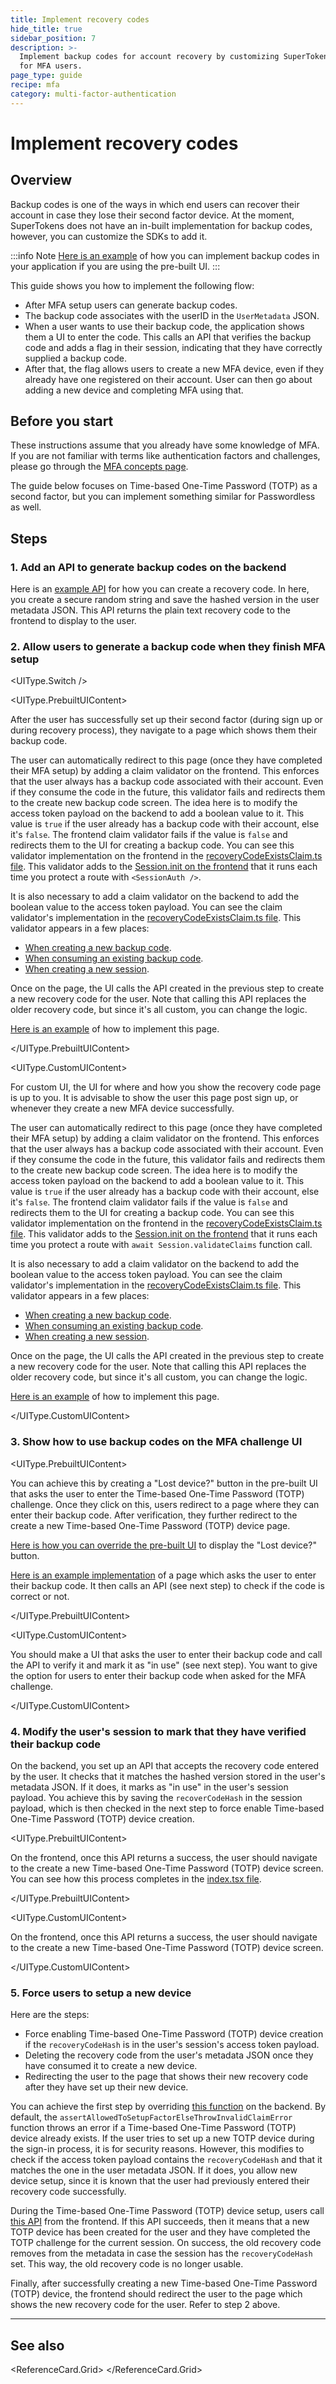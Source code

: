 ```yaml
---
title: Implement recovery codes
hide_title: true
sidebar_position: 7
description: >-
  Implement backup codes for account recovery by customizing SuperTokens SDKs
  for MFA users.
page_type: guide
recipe: mfa
category: multi-factor-authentication
---
```



# Implement recovery codes


## Overview

Backup codes is one of the ways in which end users can recover their account in case they lose their second factor device.
At the moment, SuperTokens does not have an in-built implementation for backup codes, however, you can customize the SDKs to add it.

:::info Note
[Here is an example](https://github.com/supertokens/supertokens-auth-react/tree/master/examples/with-multifactorauth-recovery-codes) of how you can implement backup codes in your application if you are using the pre-built UI.
:::

This guide shows you how to implement the following flow:
- After MFA setup users can generate backup codes.
- The backup code associates with the userID in the `UserMetadata` JSON.
- When a user wants to use their backup code, the application shows them a UI to enter the code.
This calls an API that verifies the backup code and adds a flag in their session, indicating that they have correctly supplied a backup code.
- After that, the flag allows users to create a new MFA device, even if they already have one registered on their account.
User can then go about adding a new device and completing MFA using that.


## Before you start

<PaidFeatureCallout />

These instructions assume that you already have some knowledge of MFA.
If you are not familiar with terms like authentication factors and challenges, please go through the [MFA concepts page](/docs/additional-verification/mfa/important-concepts).

The guide below focuses on Time-based One-Time Password (TOTP) as a second factor, but you can implement something similar for Passwordless as well.

## Steps

### 1. Add an API to generate backup codes on the backend

Here is an [example API](https://github.com/supertokens/supertokens-auth-react/tree/master/examples/with-multifactorauth-recovery-codes/backend/index.ts#L52) for how you can create a recovery code.
In here, you create a secure random string and save the hashed version in the user metadata JSON.
This API returns the plain text recovery code to the frontend to display to the user.

### 2. Allow users to generate a backup code when they finish MFA setup

<UIType.Switch />

<UIType.PrebuiltUIContent>

After the user has successfully set up their second factor (during sign up or during recovery process), they navigate to a page which shows them their backup code.

The user can automatically redirect to this page (once they have completed their MFA setup) by adding a claim validator on the frontend. This enforces that the user always has a backup code associated with their account. Even if they consume the code in the future, this validator fails and redirects them to the create new backup code screen.
The idea here is to modify the access token payload on the backend to add a boolean value to it. This value is `true` if the user already has a backup code with their account, else it's `false`.
The frontend claim validator fails if the value is `false` and redirects them to the UI for creating a backup code.
You can see this validator implementation on the frontend in the [recoveryCodeExistsClaim.ts file](https://github.com/supertokens/supertokens-auth-react/tree/master/examples/with-multifactorauth-recovery-codes/frontend/src/recoveryCodeExistsClaim.ts). This validator adds to the [Session.init on the frontend](https://github.com/supertokens/supertokens-auth-react/tree/master/examples/with-multifactorauth-recovery-codes/frontend/src/config.tsx#L56) that it runs each time you protect a route with `<SessionAuth />`.

It is also necessary to add a claim validator on the backend to add the boolean value to the access token payload.
You can see the claim validator's implementation in the [recoveryCodeExistsClaim.ts file](https://github.com/supertokens/supertokens-auth-react/tree/master/examples/with-multifactorauth-recovery-codes/backend/recoveryCodeExistsClaim.ts).
This validator appears in a few places:
- [When creating a new backup code](https://github.com/supertokens/supertokens-auth-react/tree/master/examples/with-multifactorauth-recovery-codes/backend/index.ts#L61).
- [When consuming an existing backup code](https://github.com/supertokens/supertokens-auth-react/tree/master/examples/with-multifactorauth-recovery-codes/backend/config.ts#L55).
- [When creating a new session](https://github.com/supertokens/supertokens-auth-react/tree/master/examples/with-multifactorauth-recovery-codes/backend/config.ts#L127).

Once on the page, the UI calls the API created in the previous step to create a new recovery code for the user.
Note that calling this API replaces the older recovery code, but since it's all custom, you can change the logic.

[Here is an example](https://github.com/supertokens/supertokens-auth-react/tree/master/examples/with-multifactorauth-recovery-codes/frontend/src/CreateRecoveryCode/index.tsx) of how to implement this page.

</UIType.PrebuiltUIContent>

<UIType.CustomUIContent>

For custom UI, the UI for where and how you show the recovery code page is up to you. It is advisable to show the user this page post sign up, or whenever they create a new MFA device successfully.

The user can automatically redirect to this page (once they have completed their MFA setup) by adding a claim validator on the frontend. This enforces that the user always has a backup code associated with their account. Even if they consume the code in the future, this validator fails and redirects them to the create new backup code screen.
The idea here is to modify the access token payload on the backend to add a boolean value to it. This value is `true` if the user already has a backup code with their account, else it's `false`.
The frontend claim validator fails if the value is `false` and redirects them to the UI for creating a backup code.
You can see this validator implementation on the frontend in the [recoveryCodeExistsClaim.ts file](https://github.com/supertokens/supertokens-auth-react/tree/master/examples/with-multifactorauth-recovery-codes/frontend/src/recoveryCodeExistsClaim.ts). This validator adds to the [Session.init on the frontend](https://github.com/supertokens/supertokens-auth-react/tree/master/examples/with-multifactorauth-recovery-codes/frontend/src/config.tsx#L56) that it runs each time you protect a route with `await Session.validateClaims` function call.

It is also necessary to add a claim validator on the backend to add the boolean value to the access token payload.
You can see the claim validator's implementation in the [recoveryCodeExistsClaim.ts file](https://github.com/supertokens/supertokens-auth-react/tree/master/examples/with-multifactorauth-recovery-codes/backend/recoveryCodeExistsClaim.ts).
This validator appears in a few places:
- [When creating a new backup code](https://github.com/supertokens/supertokens-auth-react/tree/master/examples/with-multifactorauth-recovery-codes/backend/index.ts#L61).
- [When consuming an existing backup code](https://github.com/supertokens/supertokens-auth-react/tree/master/examples/with-multifactorauth-recovery-codes/backend/config.ts#L55).
- [When creating a new session](https://github.com/supertokens/supertokens-auth-react/tree/master/examples/with-multifactorauth-recovery-codes/backend/config.ts#L127).

Once on the page, the UI calls the API created in the previous step to create a new recovery code for the user.
Note that calling this API replaces the older recovery code, but since it's all custom, you can change the logic.

[Here is an example](https://github.com/supertokens/supertokens-auth-react/tree/master/examples/with-multifactorauth-recovery-codes/frontend/src/CreateRecoveryCode/index.tsx) of how to implement this page.

</UIType.CustomUIContent>

### 3. Show how to use backup codes on the MFA challenge UI


<UIType.PrebuiltUIContent>

You can achieve this by creating a "Lost device?" button in the pre-built UI that asks the user to enter the Time-based One-Time Password (TOTP) challenge.
Once they click on this, users redirect to a page where they can enter their backup code. After verification, they further redirect to the create a new Time-based One-Time Password (TOTP) device page.

[Here is how you can override the pre-built UI](https://github.com/supertokens/supertokens-auth-react/tree/master/examples/with-multifactorauth-recovery-codes/frontend/src/App.tsx#L19) to display the "Lost device?" button.

[Here is an example implementation](https://github.com/supertokens/supertokens-auth-react/tree/master/examples/with-multifactorauth-recovery-codes/frontend/src/RecoveryCode/index.tsx) of a page which asks the user to enter their backup code. It then calls an API (see next step) to check if the code is correct or not.

</UIType.PrebuiltUIContent>

<UIType.CustomUIContent>

You should make a UI that asks the user to enter their backup code and call the API to verify it and mark it as "in use" (see next step).
You want to give the option for users to enter their backup code when asked for the MFA challenge.

</UIType.CustomUIContent>

### 4. Modify the user's session to mark that they have verified their backup code

On the backend, you set up an API that accepts the recovery code entered by the user. It checks that it matches the hashed version stored in the user's metadata JSON. If it does, it marks as "in use" in the user's session payload.
You achieve this by saving the `recoverCodeHash` in the session payload, which is then checked in the next step to force enable Time-based One-Time Password (TOTP) device creation.


<UIType.PrebuiltUIContent>

On the frontend, once this API returns a success, the user should navigate to the create a new Time-based One-Time Password (TOTP) device screen.
You can see how this process completes in the [index.tsx file](https://github.com/supertokens/supertokens-auth-react/tree/master/examples/with-multifactorauth-recovery-codes/frontend/src/RecoveryCode/index.tsx#L20).

</UIType.PrebuiltUIContent>

<UIType.CustomUIContent>

On the frontend, once this API returns a success, the user should navigate to the create a new Time-based One-Time Password (TOTP) device screen.

</UIType.CustomUIContent>

### 5. Force users to setup a new device

Here are the steps:
- Force enabling Time-based One-Time Password (TOTP) device creation if the `recoveryCodeHash` is in the user's session's access token payload.
- Deleting the recovery code from the user's metadata JSON once they have consumed it to create a new device. 
- Redirecting the user to the page that shows their new recovery code after they have set up their new device.

You can achieve the first step by overriding [this function](https://github.com/supertokens/supertokens-auth-react/tree/master/examples/with-multifactorauth-recovery-codes/backend/config.ts#L68) on the backend.
By default, the `assertAllowedToSetupFactorElseThrowInvalidClaimError` function throws an error if a Time-based One-Time Password (TOTP) device already exists. If the user tries to set up a new TOTP device during the sign-in process, it is for security reasons.
However, this modifies to check if the access token payload contains the `recoveryCodeHash` and that it matches the one in the user metadata JSON.
If it does, you allow new device setup, since it is known that the user had previously entered their recovery code successfully.

During the Time-based One-Time Password (TOTP) device setup, users call [this API](https://github.com/supertokens/supertokens-auth-react/tree/master/examples/with-multifactorauth-recovery-codes/backend/config.ts#L45) from the frontend. If this API succeeds, then it means that a new TOTP device has been created for the user and they have completed the TOTP challenge for the current session.
On success, the old recovery code removes from the metadata in case the session has the `recoveryCodeHash` set.
This way, the old recovery code is no longer usable.


Finally, after successfully creating a new Time-based One-Time Password (TOTP) device, the frontend should redirect the user to the page which shows the new recovery code for the user. Refer to step 2 above.

---

## See also

<ReferenceCard.Grid>
  <ReferenceCard href="/docs/additional-verification/mfa/email-sms-otp/otp-for-all-users" label="Email & SMS OTP" />
  <ReferenceCard href="/docs/additional-verification/mfa/totp/totp-for-all-users" label="TOTP" />
  <ReferenceCard href="/docs/additional-verification/mfa/step-up-auth" label="Step-up Authentication" />
  <ReferenceCard href="/docs/additional-verification/mfa/protect-routes" label="Protect Routes with MFA" />
</ReferenceCard.Grid>


